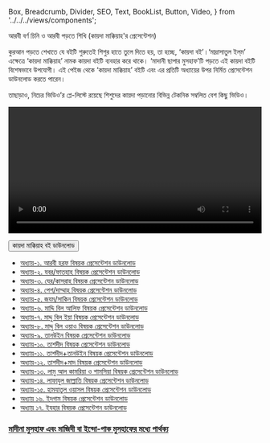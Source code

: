   Box,
  Breadcrumb,
  Divider,
  SEO,
  Text,
  BookList,
  Button,
  Video,
} from '../../../views/components';

<SEO pageTitle="আরবী বর্ণ চিনি ও আরবী পড়তে শিখি (কায়দা মাক্কিয়াহ'র প্রেসেন্টেশন)" />
<Box maxWidth={960} margin="0 auto" padding={{ xs: 3, sm: 4 }}>

<Text variant="h2" textAlign="center">
  আরবী বর্ণ চিনি ও আরবী পড়তে শিখি (কায়দা মাক্কিয়াহ'র প্রেসেন্টেশন)
</Text>
<Divider />
<Breadcrumb
  links={[
    { url: '/', name: 'নীড়পাতা' },
    { url: '/study-materials/', name: 'শিক্ষাপোকরণ' },
    { url: '/study-materials/arabic', name: 'আরবী' },
  ]}
/>
<Divider />

কুরআন পড়তে শেখাতে যে বইটি শুরুতেই শিশুর হাতে তুলে দিতে হয়, তা হচ্ছে, ‘কায়দা বই’।‘মাদ্রাসাতুল ইল্‌ম’ এক্ষেত্রে ‘কায়দা মাক্কিয়াহ’ নামক কায়দা বইটি ব্যবহার করে থাকে। ‘মাদানী ছাপার মুসহাফ’টি পড়তে এই কায়দা বইটি বিশেষভাবে উপযোগী। এই পেইজ থেকে ‘কায়দা মাক্কিয়াহ’ বইটি এবং এর প্রতিটি অধ্যায়ের উপর নির্মিত প্রেসেন্টেশন ডাউনলোড করতে পারেন।

তাছাড়াও, নিচের ভিডিও’র প্লে-লিস্টে রয়েছে শিশুদের কায়দা পড়ানোর বিভিন্ন টেকনিক সম্বলিত বেশ কিছু ভিডিও।

<Video
  videoSrcURL="https://www.youtube.com/embed/videoseries?list=PLN6GIGge5un8mSh1HcZzXU2CogpV8TGTM"
  videoTitle="আরবী বর্ণ, তাদের ৪ টি রূপ ও ছবিসহ শব্দ (উচ্চারণ সহ)"
  frameWidth="720px"
  frameHeight="504px"
  width="100%"
  mb={4}
/>

<Box textAlign="center" mb={4}>
  <a
    href="https://drive.google.com/file/d/1iEm4qZ-0rCzmmFeK2CZebcjKLPnkIcfj/view?usp=sharing"
    target="_blank"
    rel="noreferrer noopener"
  >
    <Button variant="primary">কায়দা মাক্কিয়াহ বই ডাউনলোড</Button>
  </a>
</Box>

- [অধ্যায়-১. আরবী হরফ বিষয়ক প্রেসেন্টেশন ডাউনলোড](https://drive.google.com/drive/folders/1o9QynIp5nBSovdQDvtTcvvQ1VPeATC-q?usp=sharing)
- [অধ্যায়-২. যবর/ফাতহাহ বিষয়ক প্রেসেন্টেশন ডাউনলোড](https://drive.google.com/drive/folders/1Vsn2lHYo_N19xaS2x9uhlTlGnxxvweBY?usp=sharing)
- [অধ্যায়-৩. যের/কাসরাহ বিষয়ক প্রেসেন্টেশন ডাউনলোড](https://drive.google.com/drive/folders/1i6YGG7tQYoY_mQOuyxv0BMnI0vl7ufj8?usp=sharing)
- [অধ্যায়-৪. পেশ/দাম্মাহ বিষয়ক প্রেসেন্টেশন ডাউনলোড](https://drive.google.com/drive/folders/1EIWJphZQ0X2WK21BwQ3sH-K-g7PAAKC_?usp=sharing)
- [অধ্যায়-৫. জযম/সাকিন বিষয়ক প্রেসেন্টেশন ডাউনলোড](https://drive.google.com/drive/folders/1xQrqqpJk8Oj6gNeu9IgLlCpoRtu_JjCt?usp=sharing)
- [অধ্যায়-৬. মাদ্দি বিল আলিফ বিষয়ক প্রেসেন্টেশন ডাউনলোড](https://drive.google.com/drive/folders/1i-OsmGJCrI1GEMy2GMFWRjw7Kgzvy3tk?usp=sharing)
- [অধ্যায়-৭. মাদ্দু বিল ইয়া বিষয়ক প্রেসেন্টেশন ডাউনলোড](https://drive.google.com/drive/folders/1cDjVvXejZ0Mls1-iUjjZ6SrZfQkGSqWB?usp=sharing)
- [অধ্যায়-৮. মাদ্দু বিল ওয়াও বিষয়ক প্রেসেন্টেশন ডাউনলোড](https://drive.google.com/drive/folders/1aZj72cQoatNq8SS9e0TtoH5iXieYkCJO?usp=sharing)
- [অধ্যায়-৯. তানউইন বিষয়ক প্রেসেন্টেশন ডাউনলোড](https://drive.google.com/drive/folders/1LsmT1SJUVtDjhdQAnWrve0vOveWhfZVU?usp=sharing)
- [অধ্যায়-১০. তাশদীদ বিষয়ক প্রেসেন্টেশন ডাউনলোড](https://drive.google.com/drive/folders/1M8w1ijO3aWw76tbqdi8ZO0-SokMtgqlq?usp=sharing)
- [অধ্যায়-১১. তাশদীদ+তানউইন বিষয়ক প্রেসেন্টেশন ডাউনলোড](https://drive.google.com/drive/folders/1zIvgbhBJRsdZ5fHP5p1vrSVuGrqexnN_?usp=sharing)
- [অধ্যায়-১২. তাশদীদ+মাদ বিষয়ক প্রেসেন্টেশন ডাউনলোড](https://drive.google.com/drive/folders/1QyGYfcLecNBTtGPT2V6kBcb2BgaWHXcA?usp=sharing)
- [অধ্যায়-১৩. লামু আল কামরিয়া ও শামসিয়া বিষয়ক প্রেসেন্টেশন ডাউনলোড](https://drive.google.com/drive/folders/1r6CDVXwcUr3M5-xhPHkWi_jlcwwqhtRM?usp=sharing)
- [অধ্যায়-১৪. লাফাযুল জাল্লাতি বিষয়ক প্রেসেন্টেশন ডাউনলোড](https://drive.google.com/drive/folders/1y2eOX-bH2Wx9BqE3lcFVcWgrCBKv8TDV?usp=sharing)
- [অধ্যায়-১৫. হামযাতুল ওয়াসল বিষয়ক প্রেসেন্টেশন ডাউনলোড](https://drive.google.com/drive/folders/1LUy9JYyqRpg2bmWCPb3D25a9Gq2yk5DB?usp=sharing)
- [অধ্যায় ১৬. ইদগাম বিষয়ক প্রেসেন্টেশন ডাউনলোড](https://drive.google.com/drive/folders/1uUogGISWbgYQUs54uAc75XyMOTXb_pv0?usp=sharing)
- [অধ্যায় ১৭. ইযহার বিষয়ক প্রেসেন্টেশন ডাউনলোড](https://drive.google.com/drive/folders/11EZuoO7a7S59Pm0PBxI-bot_vptFsh04?usp=sharing)

### [মাদীনা মুসহাফ এবং মাজিদী বা ইন্দো-পাক মুসহাফের মধ্যে পার্থক্য](https://drive.google.com/file/d/1zzFpAJRjGw97DsmvEyfLt8D_cYGEVWuK/view?usp=sharing)

</Box>
